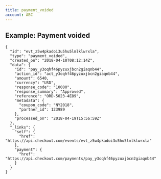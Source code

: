 ```yaml
---
title: payment_voided
account: ABC
---
```


Example: Payment voided
-----------------------

    {
      "id": "evt_z5w4pkadoi3u5hu5lmlklwrxla",
      "type": "payment_voided",
      "created_on": "2018-04-10T08:12:14Z",
      "data": {
        "id": "pay_y3oqhf46pyzuxjbcn2giaqnb44",
        "action_id": "act_y3oqhf46pyzuxjbcn2giaqnb44",
        "amount": 6540,
        "currency": "USD",
        "response_code": "10000",
        "response_summary": "Approved",
        "reference": "ORD-5023-4E89",
        "metadata": {
          "coupon_code": "NY2018",
          "partner_id": 123989
        },
        "processed_on": "2018-04-19T15:56:59Z"
      },
      "_links": {
        "self": {
          "href": "https://api.checkout.com/events/evt_z5w4pkadoi3u5hu5lmlklwrxla"
        },
        "payment": {
          "href": "https://api.checkout.com/payments/pay_y3oqhf46pyzuxjbcn2giaqnb44"
        }
      }
    }




